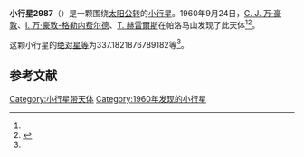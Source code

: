 {{Infobox planet
| bgcolour = #FFFFC0
| name = 2987 Sarabhai
| symbol = 
| image = 
| caption = 
| discovery = yes
| discovery_ref = 
| discoverer = [[C._J._万·豪敦|C. J. 万·豪敦]]、[[I._万·豪敦-格勒内费尔德|I. 万·豪敦-格勒内费尔德]]、[[T._赫雷爾斯|T. 赫雷爾斯]]
| discovery_site = [[帕洛马山|帕洛马山]] 
| discovered = 1960年9月24日
| designations = yes
| mp_name = 
| named_after = 
| alt_names = 4583 P-L/ 1978 JY1 / 1980 UB1 / 1982 CB
| mp_category = [[主带小行星|主带小行星]]
| orbit_ref = <ref name="a">[http://ssd.jpl.nasa.gov/sbdb.cgi?sstr=2987 2987 Sarabhai] {{Wayback|url=http://ssd.jpl.nasa.gov/sbdb.cgi?sstr=2987 |date=20200820030959 }}，小行星數據庫瀏覽器（JPL Small-Body Database Browser）－[[美国国家航空航天局|美国国家航空航天局]]喷气推进实验室</ref>
| epoch = 2456400.5 (2013年4月18日更新)
| aphelion = {{convert|3.075987997538572|AU|km|3|abbr=on|lk=out}}
| perihelion = {{convert|2.698604774478214|AU|km|3|abbr=on}}
| semimajor = {{convert|2.887296386008393|AU|km|3|abbr=on}}
| eccentricity = 0.065352353
| period = 1791.989571 [[日|日]]<br />4.91[[儒略年|儒略年]]
| avg_speed = 
| inclination = 1.018501848322378
| asc_node = 167.3714037992494
| mean_anomaly = 
| arg_peri = 337.1821876789182
| satellites = 
| physical_characteristics = yes
| dimensions = 
| mass = 
| density = 
| surface_grav = 
| escape_velocity = 
| sidereal_day = 
| axial_tilt = 
| pole_ecliptic_lat = 
| pole_ecliptic_lon = 
| albedo = 
| temperatures= 
| temp_name1 = 
| mean_temp_1 = 
| max_temp_1 = 
| temp_name2 = 
| max_temp_2 = 
| spectral_type = 
| abs_magnitude = 337.1821876789182
}}

'''小行星2987'''（{{lang-en|2987 Sarabhai}}）是一颗围绕[[太阳|太阳]][[公转|公转]]的[[小行星|小行星]]。1960年9月24日，[[C._J._万·豪敦|C. J. 万·豪敦]]、[[I._万·豪敦-格勒内费尔德|I. 万·豪敦-格勒内费尔德]]、[[T._赫雷爾斯|T. 赫雷爾斯]]在帕洛马山发现了此天体<ref name="a" /><ref>{{cite news|title=小行星列表|url=http://cfa-www.harvard.edu/iau/lists/NumberedMPs.txt|accessdate=2013-07-08|newspaper=哈佛大学|archive-date=2008-05-17|archive-url=https://web.archive.org/web/20080517010638/http://cfa-www.harvard.edu/iau/lists/NumberedMPs.txt|dead-url=no}}</ref>。

这颗小行星的[[绝对星等|绝对星等]]为337.1821876789182等<ref name="a" />。

==参考文献==
{{reflist}}
{{Minor Planet Number|[[小行星2986|小行星2986]]|[[小行星2988|小行星2988]]}}

{{小天体}}

[[Category:小行星带天体|Category:小行星带天体]]
[[Category:1960年发现的小行星|Category:1960年发现的小行星]]

{{asteroid-stub}}